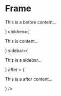 
<Meta
  title="Layouts/Content Sidebar"
/>

# Frame

<Canvas>
  <Story name="Content Sidebar">
    <ContentSidebarLayout
      before={
        <p>This is a before content…</p>
      }
      children={
        <p>This is content…</p>
      }
      sidebar={
        <p>This is a sidebar…</p>
      }
      after = {
        <p>This is a after content…</p>
      }
    />
  </Story>
</Canvas>